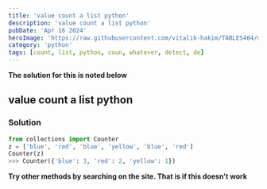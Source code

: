 ```yaml
---
title: 'value count a list python'
description: 'value count a list python'
pubDate: 'Apr 16 2024'
heroImage: 'https://raw.githubusercontent.com/vitalik-hakim/TABLES404/main/error_b/python.jpg'
category: 'python'
tags: [count, list, python, coun, whatever, detect, de]
---
```


**The solution for this is noted below**

## value count a list python

### Solution

```python
from collections import Counter
z = ['blue', 'red', 'blue', 'yellow', 'blue', 'red']
Counter(z)
>>> Counter({'blue': 3, 'red': 2, 'yellow': 1})
```

**Try other methods by searching on the site. That is if this doesn't work**
